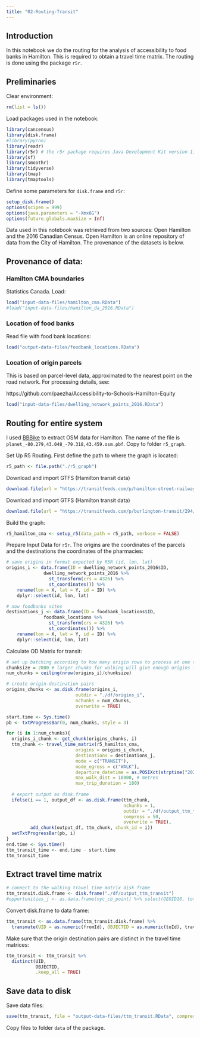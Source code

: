 ```yaml
---
title: "02-Routing-Transit"
---
```


## Introduction

In this notebook we do the routing for the analysis of accessibility to food banks in Hamilton. This is required to obtain a travel time matrix. The routing is done using the package `r5r`.

## Preliminaries

Clear environment:
```r
rm(list = ls())
```

Load packages used in the notebook:
```r
library(cancensus)
library(disk.frame)
#library(pycno)
library(readr)
library(r5r) # the r5r package requires Java Development Kit version 11, which can be downloaded from https://www.oracle.com/java/technologies/javase-jdk11-downloads.html
library(sf)
library(smoothr)
library(tidyverse)
library(tmap)
library(tmaptools)
```

Define some parameters for `disk.frame` and `r5r`:
```r
setup_disk.frame()
options(scipen = 999)
options(java.parameters = "-Xmx6G")
options(future.globals.maxSize = Inf)
```

Data used in this notebook was retrieved from two sources: Open Hamilton and the 2016 Canadian Census. Open Hamilton is an online repository of data from the City of Hamilton. The provenance of the datasets is below.

## Provenance of data: 

### Hamilton CMA boundaries

Statistics Canada. Load:
```r
load("input-data-files/hamilton_cma.RData")
#load("input-data-files/hamilton_da_2016.RData")
```

### Location of food banks

Read file with food bank locations:
```r
load("output-data-files/foodbank_locations.RData")
```

### Location of origin parcels

This is based on parcel-level data, approximated to the nearest point on the road network. For processing details, see:

https://github.com/paezha/Accessibility-to-Schools-Hamilton-Equity

```r
load("input-data-files/dwelling_network_points_2016.RData")
```

## Routing for entire system

I used [BBBike](https://download.bbbike.org/osm/bbbike/) to extract OSM data for Hamilton. The name of the file is `planet_-80.279,43.048_-79.318,43.459.osm.pbf`. Copy to folder `r5_graph`.

Set Up R5 Routing. First define the path to where the graph is located:
```r
r5_path <- file.path("./r5_graph")
```

Download and import GTFS (Hamilton transit data)
```r
download.file(url = "https://transitfeeds.com/p/hamilton-street-railway/31/latest/download", destfile = file.path(r5_path, "HSR_transit.zip"), mode = "wb")
```

Download and import GTFS (Hamilton transit data)
```r
download.file(url = "https://transitfeeds.com/p/burlington-transit/294/latest/download", destfile = file.path(r5_path, "Burlington_transit.zip"), mode = "wb")
```

Build the graph:
```r
r5_hamilton_cma <- setup_r5(data_path = r5_path, verbose = FALSE)
```

Prepare Input Data for `r5r`. The origins are the coordinates of the parcels and the destinations the coordinates of the pharmacies:
```r
# save origins in format expected by R5R (id, lon, lat)
origins_i <- data.frame(ID = dwelling_network_points_2016$ID, 
              dwelling_network_points_2016 %>%
                st_transform(crs = 4326) %>%
                st_coordinates()) %>%
    rename(lon = X, lat = Y, id = ID) %>%
    dplyr::select(id, lon, lat)

# now foodbanks sites
destinations_j <- data.frame(ID = foodbank_locations$ID, 
              foodbank_locations %>%
                st_transform(crs = 4326) %>%
                st_coordinates()) %>%
    rename(lon = X, lat = Y, id = ID) %>%
    dplyr::select(id, lon, lat)
```

Calculate OD Matrix for transit:
```r
# set up batching according to how many origin rows to process at one time
chunksize = 2000 # larger chunks for walking will give enough origins in each chunk to allow multiprocessing to spin up with R5R
num_chunks = ceiling(nrow(origins_i)/chunksize)

# create origin-destination pairs
origins_chunks <- as.disk.frame(origins_i,
                          outdir = "./df/origins_i",
                          nchunks = num_chunks,
                          overwrite = TRUE)

start.time <- Sys.time()
pb <- txtProgressBar(0, num_chunks, style = 3)

for (i in 1:num_chunks){
  origins_i_chunk <- get_chunk(origins_chunks, i)
  ttm_chunk <- travel_time_matrix(r5_hamilton_cma,
                          origins = origins_i_chunk,
                          destinations = destinations_j,
                          mode = c("TRANSIT"),
                          mode_egress = c("WALK"),
                          departure_datetime = as.POSIXct(strptime("2021-04-05 08:00:00", "%Y-%m-%d %H:%M:%S", tz = "EST5EDT")),
                          max_walk_dist = 10000, # metres
                          max_trip_duration = 180)
  
  # export output as disk.frame
  ifelse(i == 1, output_df <- as.disk.frame(ttm_chunk,
                                            nchunks = 1,
                                            outdir = "./df/output_ttm_transit",
                                            compress = 50,
                                            overwrite = TRUE),
         add_chunk(output_df, ttm_chunk, chunk_id = i))
  setTxtProgressBar(pb, i)
}
end.time <- Sys.time()
ttm_transit_time <- end.time - start.time
ttm_transit_time
```

## Extract travel time matrix

```r
# connect to the walking travel time matrix disk frame
ttm_transit.disk.frame <- disk.frame("./df/output_ttm_transit")
#opportunities_j <- as.data.frame(nyc_cb_point) %>% select(GEOID10, total_emp) %>% rename(toId = GEOID10, o_j = total_emp)
```

Convert disk.frame to data frame:
```r
ttm_transit <- as.data.frame(ttm_transit.disk.frame) %>%
  transmute(UID = as.numeric(fromId), OBJECTID = as.numeric(toId), travel_time)
```

Make sure that the origin destination pairs are distinct in the travel time matrices:
```r
ttm_transit <- ttm_transit %>%
  distinct(UID, 
           OBJECTID,
           .keep_all = TRUE)
```

## Save data to disk

Save data files:
```r
save(ttm_transit, file = "output-data-files/ttm_transit.RData", compress = "xz")
```

Copy files to folder `data` of the package.
